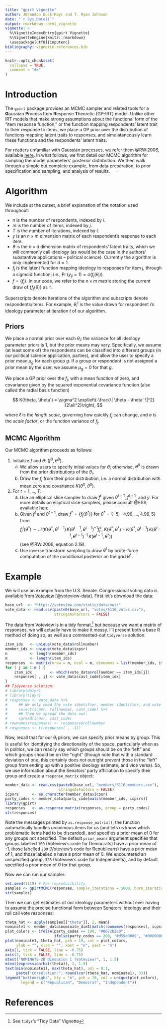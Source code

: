 ```yaml
---
title: "gpirt Vignette"
author: JBrandon Duck-Mayr and T. Ryan Johnson
date: "`r Sys.Date()`"
output: rmarkdown::html_vignette
vignette: >
  %\VignetteIndexEntry{gpirt Vignette}
  %\VignetteEngine{knitr::rmarkdown}
  \usepackage[utf8]{inputenc}
bibliography: vignette-references.bib
---
```


```r
knitr::opts_chunk$set(
  collapse = TRUE,
  comment = "#>"
)
```

# Introduction

The `gpirt` package provides an MCMC sampler and related tools for a
**G**aussian **P**rocess **I**tem **R**esponse **T**heoretic (GP-IRT) model.
Unlike other IRT models that make strong assumptions about the functional form
of the "item response function," or the function mapping respondents' latent
trait to their response to items, we place a GP prior over the distribution of
functions mapping latent traits to responses, and simulataneously learn these
functions and the respondents' latent traits.

For readers unfamiliar with Gaussian processes, we refer them @RW:2006,
available [here](http://www.gaussianprocess.org/gpml/chapters/).
In what follows, we first detail our MCMC algorithm for sampling the model
parameters' posterior distribution.
We then walk through a simple but complete example, from data preparation, to
prior specification and sampling, and analysis of results.

# Algorithm

We include at the outset, a brief explanation of the notation used throughout:

- $n$ is the number of respondents, indexed by $i$.
- $m$ is the number of items, indexed by $j$.
- $T$ is the number of iterations, indexed by $t$.
- $y$ is an $n \times m$ dimension matrix of each respondent's response to each
  item.
- $\theta$ is the $n \times d$ dimension matrix of respondents' latent traits,
  which we will commonly call ideology (as would be the case in the authors'
  substantive applications -- political science). Currently the algorithm is
  only implemented for $d = 1$.
- $f_j$ is the latent function mapping ideology to responses for item $j$,
  through a sigmoid function; i.e., $\Pr(y_{ij} = 1) = \sigma(f_j(\theta_i))$.
- $f = \lbrace f_{j} \rbrace$.
  In our code, we refer to the $n \times m$ matrix storing the current draw of
  $\lbrace f_j(\theta) \rbrace$ as `f`.

Superscripts denote iterations of the algorithm and subscripts denote
respondents/items.
For example, $\theta_i^t$ is the value drawn for respondent $i$'s ideology
parameter at iteration $t$ of our algorithm.

## Priors

We place a normal prior over each $\theta_i$;
the variance for all ideology parameter priors is 1,
but the prior means may vary.
Specifically, we assume (at least some of) the respondents can be classified
into different groups (in our political science application, parties),
and allow the user to specify a prior mean $\mu_g$ for each group $g$.
If a group or respondent is not assigned a prior mean by the user,
we assume $\mu_g = 0$ for that $g$.

We place a GP prior over the $f_j$, with a mean function of zero,
and covariance given by the squared exponential covariance function
(also called the radial basis function)

$$
K(\theta, \theta') = \sigma^2
\exp\left(-\frac{\| \theta - \theta' \|^2}{2\ell^2}\right),
$$

where $\ell$ is the *length scale*,
governing how quickly $f_j$ can change,
and $\sigma$ is the *scale factor*, or the function variance of $f_j$.

## MCMC Algorithm

Our MCMC algorithm proceeds as follows:

1. Initialize $f$ and $\theta$: $(f^{0}, \theta^{0})$.
    a. We allow users to specify initial values for $\theta$; otherwise,
       $\theta^0$ is drawn from the prior distributions of the $\theta_i$.
    b. Draw the $f_j$ from their prior distribution, i.e. a normal distribution
       with mean zero and covariance $K(\theta^0, \theta^0)$.
2. For $t = 1, ..., T$:
    a. Use an elliptical slice sampler to draw $f^t$ given $\theta^{t-1}$,
       $f^{t-1}$, and $y$. For more details on elliptical slice samplers,
       please consult @ESS,
       available [here](https://homepages.inf.ed.ac.uk/imurray2/pub/10ess/).
    b. Given $f^t$ and $\theta^{t-1}$, draw $f^* = \{ f_j(\theta^*) \}$
       for $\theta^* = \{-5, -4.99, \ldots, 4.99, 5\}$ from
       $$
       f_j^t(\theta^*) \sim \mathcal{N}(
         K(\theta^*, \theta^{t-1})\, K(\theta^{t-1}, \theta^{t-1})^{-1}f_j^t,\
         K(\theta^*, \theta^*) - 
         K(\theta^*, \theta^{t-1})\,
         K(\theta^{t-1}, \theta^{t-1})^{-1}\,
         K(\theta^{t-1}, \theta^*)
         )
       $$
       (see @RW:2006, equation 2.19).
    c. Use inverse transform sampling to draw $\theta^t$ by brute-force
       computation of the conditional posterior on the grid $\theta^*$.

# Example

We will use an example from the U.S. Senate.
Congressional voting data is available from [Voteview](https://voteview.com/)
[@voteview-data].
First let's download the data:

```r
base_url  <- "https://voteview.com/static/data/out/"
vote_data <- read.csv(paste0(base_url, "votes/S116_votes.csv"),
                      stringsAsFactors = FALSE)
```

The data from Voteview is in a tidy format,^[See `tidyr`'s "Tidy Data" Vignette]
but because we want a matrix of responses, we will actually have to make it messy.
I'll present both a base R method of doing so, as well as a commented-out
`tidyverse` solution:

```r
item_ids   <- unique(vote_data$rollnumber)
member_ids <- unique(vote_data$icpsr)
n          <- length(member_ids)
m          <- length(item_ids)
responses  <- matrix(nrow = n, ncol = m, dimnames = list(member_ids, item_ids))
for ( j in 1:m ) {
    item_idx        <- which(vote_data$rollnumber == item_ids[j])
    responses[ , j] <- vote_data$cast_code[item_idx]
}
## Tidyverse solution:
# library(dplyr)
# library(tidyr)
# responses <- vote_data %>%
#     ## We only need the vote identifier, member identifier, and vote code:
#     select(icpsr, rollnumber, cast_code) %>%
#     ## Then we spread the data out:
#     spread(icpsr, cast_code)
# rownames(responses) <- responses$rollnumber
# responses <- t(responses[ , -1])
```

Now, recall that for our $\theta_i$ priors, we can specify prior means by group.
This is useful for identifying the directionality of the space, particularly
when as in politics, we can readily say which groups should be on the "left"
and which groups should be on the "right" (though note that with a standard
deviation of one, this certainly does not outright prevent those in the "left"
group from ending up with a positive ideology estimate, and vice versa).
So, we use information about the Senators' party affilliation to specify
their group and create a `response_matrix` object:

```r
member_data <- read.csv(paste0(base_url, "members/S116_members.csv"),
                        stringsAsFactors = FALSE)
icpsrs      <- as.character(member_data$icpsr)
party_codes <- member_data$party_code[match(member_ids, icpsrs)]
library(gpirt)
responses   <- as.response_matrix(responses, group = party_codes)
str(responses)
```

Note the messages printed by `as.response_matrix()`;
the function automatically handles unanimous items for us
(and lets us know which problematic items had to be discarded),
and specifies a prior mean of 0 for any groups not specified.
The default `prior_means` argument specifies that groups labelled
`100` (Voteview's code for Democrats) have a prior mean of -1,
those labelled `200` (Voteview's code for Republicans) have a prior mean of 1,
and those labelled `0` have a prior mean of 0.
We encountered an unspecified group, `328` (Voteview's code for Independents),
and by default specified a prior mean of 0 for that group.

Now we can run our sampler:

```r
set.seed(1119) # For reproducibility
samples <- gpirtMCMC(responses, sample_iterations = 5000, burn_iterations = 0)
str(samples)
```

Then we can get estimates of our ideology parameters without ever having to
assume the precise functional form between Senators' ideology and their roll
call vote responses:

```r
theta_hat <- apply(samples[["theta"]], 2, mean)
nominate1 <- member_data$nominate_dim1[match(rownames(responses), icpsrs)]
plot_colors <- ifelse(party_codes == 100, "#0072b280",
                      ifelse(party_codes == 200, "#d55e0080", "#80808080"))
plot(nominate1, theta_hat, pch = 19, col = plot_colors,
     ylab = "", xlab = "", xaxt = "n", yaxt = "n")
axis(1, tick = FALSE, line = -0.75)
axis(2, tick = FALSE, line = -0.75)
mtext("NOMINATE-2D Dimension 1 (Voteview)", 1, 1.5)
mtext(expression(hat(theta)), 2, 1.5)
text(min(nominate1), max(theta_hat), adj = 0:1,
     paste("Correlation:", round(cor(theta_hat, nominate1), 3)))
legend("bottomright", bty = "n", pch = 19, col = unique(plot_colors),
       legend = c("Republican", "Democrat", "Independent"))
```

# References
